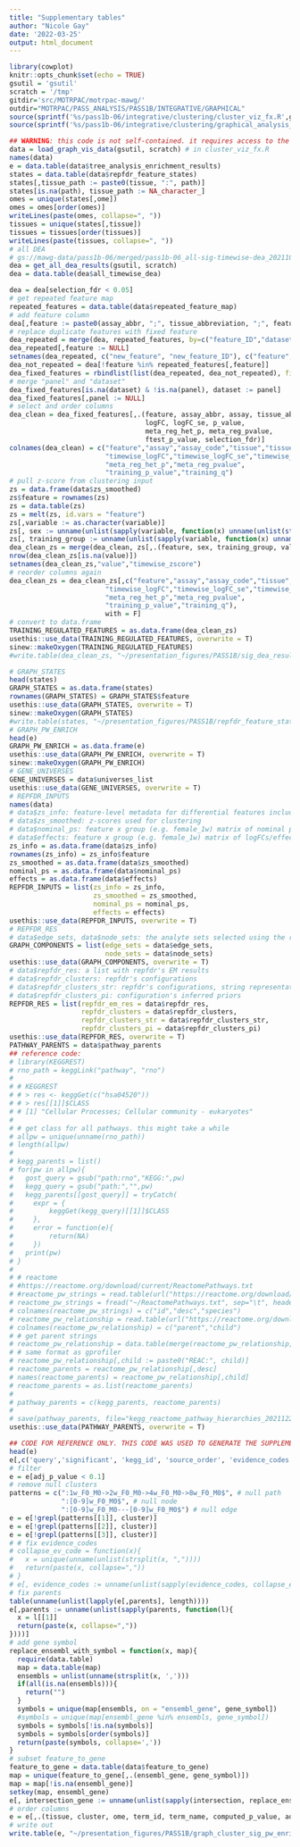 ```yaml
---
title: "Supplementary tables"
author: "Nicole Gay"
date: '2022-03-25'
output: html_document
---
```


```r
library(cowplot)
knitr::opts_chunk$set(echo = TRUE)
gsutil = 'gsutil'
scratch = '/tmp'
gitdir='src/MOTRPAC/motrpac-mawg/'
outdir="MOTRPAC/PASS_ANALYSIS/PASS1B/INTEGRATIVE/GRAPHICAL"
source(sprintf('%s/pass1b-06/integrative/clustering/cluster_viz_fx.R',gitdir))
source(sprintf('%s/pass1b-06/integrative/clustering/graphical_analysis_functions.R',gitdir)) # if you get an error loading igraph, restart R and rerun this chunk. the order of libraries loaded matters
```

```r
## WARNING: this code is not self-contained. it requires access to the motrpac-mawg GitHub and gs://mawg-data GCP 
data = load_graph_vis_data(gsutil, scratch) # in cluster_viz_fx.R
names(data)
e = data.table(data$tree_analysis_enrichment_results)
states = data.table(data$repfdr_feature_states)
states[,tissue_path := paste0(tissue, ":", path)]
states[is.na(path), tissue_path := NA_character_]
omes = unique(states[,ome])
omes = omes[order(omes)]
writeLines(paste(omes, collapse=", "))
tissues = unique(states[,tissue])
tissues = tissues[order(tissues)]
writeLines(paste(tissues, collapse=", "))
# all DEA
# gs://mawg-data/pass1b-06/merged/pass1b-06_all-sig-timewise-dea_20211018.RData
dea = get_all_dea_results(gsutil, scratch)
dea = data.table(dea$all_timewise_dea)
```

```r
dea = dea[selection_fdr < 0.05]
# get repeated feature map
repeated_features = data.table(data$repeated_feature_map)
# add feature column 
dea[,feature := paste0(assay_abbr, ";", tissue_abbreviation, ";", feature_ID)]
# replace duplicate features with fixed feature 
dea_repeated = merge(dea, repeated_features, by=c("feature_ID","dataset","panel","tissue_abbreviation","assay_abbr","feature","selection_fdr"))
dea_repeated[,feature := NULL]
setnames(dea_repeated, c("new_feature", "new_feature_ID"), c("feature","non_redundant_feature_ID"))
dea_not_repeated = dea[!feature %in% repeated_features[,feature]]
dea_fixed_features = rbindlist(list(dea_repeated, dea_not_repeated), fill=T)
# merge "panel" and "dataset"
dea_fixed_features[is.na(dataset) & !is.na(panel), dataset := panel]
dea_fixed_features[,panel := NULL]
# select and order columns 
dea_clean = dea_fixed_features[,.(feature, assay_abbr, assay, tissue_abbreviation, tissue, feature_ID, non_redundant_feature_ID, dataset, sex, comparison_group, 
                                  logFC, logFC_se, p_value, 
                                  meta_reg_het_p, meta_reg_pvalue,
                                  ftest_p_value, selection_fdr)]
colnames(dea_clean) = c("feature","assay","assay_code","tissue","tissue_code","feature_ID","non_redundant_feature_ID","platform","sex","training_group",
                        "timewise_logFC","timewise_logFC_se","timewise_p_value",
                        "meta_reg_het_p","meta_reg_pvalue",
                        "training_p_value","training_q")
# pull z-score from clustering input 
zs = data.frame(data$zs_smoothed)
zs$feature = rownames(zs)
zs = data.table(zs)
zs = melt(zs, id.vars = "feature")
zs[,variable := as.character(variable)]
zs[, sex := unname(unlist(sapply(variable, function(x) unname(unlist(strsplit(x, "_")))[1])))]
zs[, training_group := unname(unlist(sapply(variable, function(x) unname(unlist(strsplit(x, "_")))[2])))]
dea_clean_zs = merge(dea_clean, zs[,.(feature, sex, training_group, value)], by=c("feature","sex","training_group"), all.x=T)
nrow(dea_clean_zs[is.na(value)])
setnames(dea_clean_zs,"value","timewise_zscore")
# reorder columns again 
dea_clean_zs = dea_clean_zs[,c("feature","assay","assay_code","tissue","tissue_code","feature_ID","non_redundant_feature_ID","platform","sex","training_group",
                        "timewise_logFC","timewise_logFC_se","timewise_p_value","timewise_zscore", 
                        "meta_reg_het_p","meta_reg_pvalue",
                        "training_p_value","training_q"),
                        with = F]
# convert to data.frame
TRAINING_REGULATED_FEATURES = as.data.frame(dea_clean_zs)
usethis::use_data(TRAINING_REGULATED_FEATURES, overwrite = T)
sinew::makeOxygen(TRAINING_REGULATED_FEATURES)
#write.table(dea_clean_zs, "~/presentation_figures/PASS1B/sig_dea_results.txt", sep="\t", col.names=T, row.names=F, quote=F)
```

```r
# GRAPH_STATES
head(states)
GRAPH_STATES = as.data.frame(states)
rownames(GRAPH_STATES) = GRAPH_STATES$feature
usethis::use_data(GRAPH_STATES, overwrite = T)
sinew::makeOxygen(GRAPH_STATES)
#write.table(states, "~/presentation_figures/PASS1B/repfdr_feature_states.txt", sep="\t", col.names=T, row.names=F, quote=F)
# GRAPH_PW_ENRICH 
head(e)
GRAPH_PW_ENRICH = as.data.frame(e)
usethis::use_data(GRAPH_PW_ENRICH, overwrite = T)
sinew::makeOxygen(GRAPH_PW_ENRICH)
# GENE_UNIVERSES
GENE_UNIVERSES = data$universes_list
usethis::use_data(GENE_UNIVERSES, overwrite = T)
# REPFDR_INPUTS
names(data)
# data$zs_info: feature-level metadata for differential features included in clustering
# data$zs_smoothed: z-scores used for clustering
# data$nominal_ps: feature x group (e.g. female_1w) matrix of nominal p-values from timewise-dea tables
# data$effects: feature x group (e.g. female_1w) matrix of logFCs/effect sizes from timewise-dea tables
zs_info = as.data.frame(data$zs_info)
rownames(zs_info) = zs_info$feature
zs_smoothed = as.data.frame(data$zs_smoothed)
nominal_ps = as.data.frame(data$nominal_ps)
effects = as.data.frame(data$effects)
REPFDR_INPUTS = list(zs_info = zs_info,
                     zs_smoothed = zs_smoothed,
                     nominal_ps = nominal_ps,
                     effects = effects)
usethis::use_data(REPFDR_INPUTS, overwrite = T)
# REPFDR_RES
# data$edge_sets, data$node_sets: the analyte sets selected using the repfdr results. each is a named list, where the name is the label for the edge or node, and the members are all of the features that belong to that label, in the format OME;TISSUE;feature_ID
GRAPH_COMPONENTS = list(edge_sets = data$edge_sets,
                        node_sets = data$node_sets)
usethis::use_data(GRAPH_COMPONENTS, overwrite = T)
# data$repfdr_res: a list with repfdr's EM results
# data$repfdr_clusters: repfdr's configurations
# data$repfdr_clusters_str: repfdr's configurations, string representation
# data$repfdr_clusters_pi: configuration's inferred priors
REPFDR_RES = list(repfdr_em_res = data$repfdr_res,
                  repfdr_clusters = data$repfdr_clusters,
                  repfdr_clusters_str = data$repfdr_clusters_str,
                  repfdr_clusters_pi = data$repfdr_clusters_pi)
usethis::use_data(REPFDR_RES, overwrite = T)
PATHWAY_PARENTS = data$pathway_parents
## reference code:
# library(KEGGREST)
# rno_path = keggLink("pathway", "rno")
# 
# # KEGGREST
# # > res <- keggGet(c("hsa04520"))
# # > res[[1]]$CLASS
# # [1] "Cellular Processes; Cellular community - eukaryotes"
# 
# # get class for all pathways. this might take a while
# allpw = unique(unname(rno_path))
# length(allpw)
# 
# kegg_parents = list()
# for(pw in allpw){
#   gost_query = gsub("path:rno","KEGG:",pw)
#   kegg_query = gsub("path:","",pw)
#   kegg_parents[[gost_query]] = tryCatch(
#     expr = {
#         keggGet(kegg_query)[[1]]$CLASS
#     },
#     error = function(e){
#         return(NA)
#     })
#   print(pw)
# }
# 
# # reactome
# #https://reactome.org/download/current/ReactomePathways.txt
# #reactome_pw_strings = read.table(url("https://reactome.org/download/current/ReactomePathways.txt")) # this isn't working
# reactome_pw_strings = fread("~/ReactomePathways.txt", sep="\t", header=F)
# colnames(reactome_pw_strings) = c("id","desc","species")
# reactome_pw_relationship = read.table(url("https://reactome.org/download/current/ReactomePathwaysRelation.txt"))
# colnames(reactome_pw_relationship) = c("parent","child")
# # get parent strings 
# reactome_pw_relationship = data.table(merge(reactome_pw_relationship, reactome_pw_strings, by.x="parent", by.y="id"))
# # same format as gprofiler
# reactome_pw_relationship[,child := paste0("REAC:", child)]
# reactome_parents = reactome_pw_relationship[,desc]
# names(reactome_parents) = reactome_pw_relationship[,child]
# reactome_parents = as.list(reactome_parents)
# 
# pathway_parents = c(kegg_parents, reactome_parents)
# 
# save(pathway_parents, file="kegg_reactome_pathway_hierarchies_20211221.RData")
usethis::use_data(PATHWAY_PARENTS, overwrite = T)
```

```r
## CODE FOR REFERENCE ONLY. THIS CODE WAS USED TO GENERATE THE SUPPLEMENTARY TABLE
head(e)
e[,c('query','significant', 'kegg_id', 'source_order', 'evidence_codes') := NULL]
# filter
e = e[adj_p_value < 0.1]
# remove null clusters
patterns = c(":1w_F0_M0->2w_F0_M0->4w_F0_M0->8w_F0_M0$", # null path
             ":[0-9]w_F0_M0$", # null node
             ":[0-9]w_F0_M0---[0-9]w_F0_M0$") # null edge
e = e[!grepl(patterns[[1]], cluster)]
e = e[!grepl(patterns[[2]], cluster)]
e = e[!grepl(patterns[[3]], cluster)]
# # fix evidence_codes
# collapse_ev_code = function(x){
#   x = unique(unname(unlist(strsplit(x, ","))))
#   return(paste(x, collapse=","))
# }
# e[, evidence_codes := unname(unlist(sapply(evidence_codes, collapse_ev_code)))]
# fix parents 
table(unname(unlist(lapply(e[,parents], length))))
e[,parents := unname(unlist(sapply(parents, function(l){
  x = l[[1]]
  return(paste(x, collapse=","))
})))]
# add gene symbol
replace_ensembl_with_symbol = function(x, map){
  require(data.table)
  map = data.table(map)
  ensembls = unlist(unname(strsplit(x, ',')))
  if(all(is.na(ensembls))){
    return("")
  } 
  symbols = unique(map[ensembls, on = "ensembl_gene", gene_symbol])
  #symbols = unique(map[ensembl_gene %in% ensembls, gene_symbol])
  symbols = symbols[!is.na(symbols)]
  symbols = symbols[order(symbols)]
  return(paste(symbols, collapse=','))
}
# subset feature_to_gene
feature_to_gene = data.table(data$feature_to_gene)
map = unique(feature_to_gene[,.(ensembl_gene, gene_symbol)])
map = map[!is.na(ensembl_gene)]
setkey(map, ensembl_gene)
e[, intersection_gene := unname(unlist(sapply(intersection, replace_ensembl_with_symbol, map))), by=1:nrow(e)]
# order columns
e = e[,.(tissue, cluster, ome, term_id, term_name, computed_p_value, adj_p_value, intersection_gene, intersection, term_size, query_size, intersection_size, precision, recall, source, effective_domain_size, parents, gost_adj_p_value)]
# write out 
write.table(e, "~/presentation_figures/PASS1B/graph_cluster_sig_pw_enrich.txt", sep="\t", col.names=T, row.names=F, quote=F)
```
